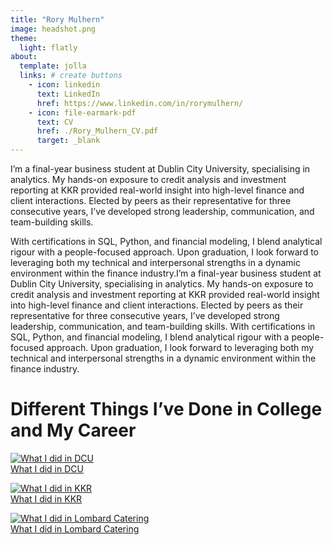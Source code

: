 ```yaml
---
title: "Rory Mulhern"
image: headshot.png
theme:
  light: flatly
about:
  template: jolla
  links: # create buttons
    - icon: linkedin 
      text: LinkedIn
      href: https://www.linkedin.com/in/rorymulhern/
    - icon: file-earmark-pdf
      text: CV
      href: ./Rory_Mulhern_CV.pdf
      target: _blank
---
```


I’m a final-year business student at Dublin City University, specialising in analytics. My hands-on exposure to credit analysis and investment reporting at KKR provided real-world insight into high-level finance and client interactions. Elected by peers as their representative for three consecutive years, I’ve developed strong leadership, communication, and team-building skills.

With certifications in SQL, Python, and financial modeling, I blend analytical rigour with a people-focused approach. Upon graduation, I look forward to leveraging both my technical and interpersonal strengths in a dynamic environment within the finance industry.I’m a final-year business student at Dublin City University, specialising in analytics. My hands-on exposure to credit analysis and investment reporting at KKR provided real-world insight into high-level finance and client interactions. Elected by peers as their representative for three consecutive years, I’ve developed strong leadership, communication, and team-building skills. With certifications in SQL, Python, and financial modeling, I blend analytical rigour with a people-focused approach. Upon graduation, I look forward to leveraging both my technical and interpersonal strengths in a dynamic environment within the finance industry.

# Different Things I've Done in College and My Career

<div class="card-container">
  <a href="./dcu.qmd" target="_blank" class="card">
    <img src="DCU.jpg" alt="What I did in DCU">
    <div class="card-overlay">What I did in DCU</div>
  </a>

  <a href="./kkr.qmd" target="_blank" class="card">
    <img src="kkr.jpg" alt="What I did in KKR">
    <div class="card-overlay">What I did in KKR</div>
  </a>

  <a href="./millstone.qmd" target="_blank" class="card">
    <img src="millstone.jpg" alt="What I did in Lombard Catering">
    <div class="card-overlay">What I did in Lombard Catering</div>
  </a>
</div>